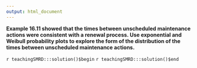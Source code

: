 ```yaml
---
output: html_document
---
```


__Example 16.11 showed that the times between unscheduled  maintenance actions were consistent with a renewal process. Use exponential and Weibull probability plots to explore the form of the distribution of the times between unscheduled  maintenance actions.__

`r teachingSMRD:::solution()$begin`
`r teachingSMRD:::solution()$end`

